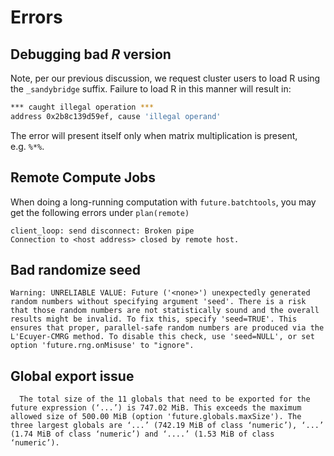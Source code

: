 # Errors {#debugging-errors}

## Debugging bad *R* version

Note, per our previous discussion, we request cluster users to load R using the `_sandybridge` suffix. Failure to load R in this manner will result in:

``` bash
*** caught illegal operation ***
address 0x2b8c139d59ef, cause 'illegal operand'
```

The error will present itself only when matrix multiplication is present, e.g. `%*%`.

## Remote Compute Jobs

When doing a long-running computation with `future.batchtools`, you may get the following errors under `plan(remote)`

    client_loop: send disconnect: Broken pipe
    Connection to <host address> closed by remote host.

## Bad randomize seed

    Warning: UNRELIABLE VALUE: Future ('<none>') unexpectedly generated random numbers without specifying argument 'seed'. There is a risk that those random numbers are not statistically sound and the overall results might be invalid. To fix this, specify 'seed=TRUE'. This ensures that proper, parallel-safe random numbers are produced via the L'Ecuyer-CMRG method. To disable this check, use 'seed=NULL', or set option 'future.rng.onMisuse' to "ignore".

## Global export issue

      The total size of the 11 globals that need to be exported for the future expression (‘...’) is 747.02 MiB. This exceeds the maximum allowed size of 500.00 MiB (option 'future.globals.maxSize'). The three largest globals are ‘...’ (742.19 MiB of class ‘numeric’), ‘...’ (1.74 MiB of class ‘numeric’) and ‘....’ (1.53 MiB of class ‘numeric’).
